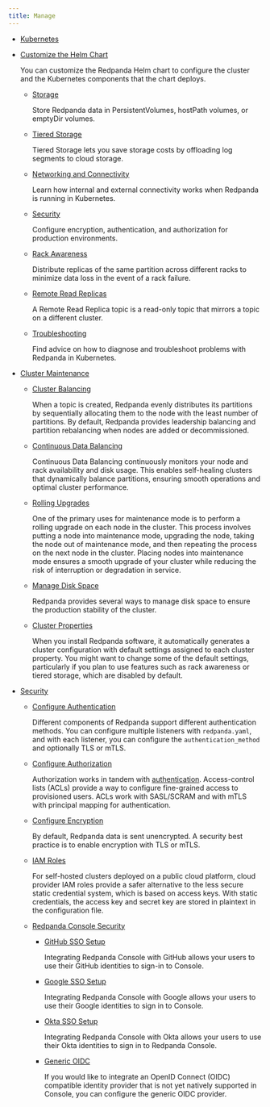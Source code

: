 ```yaml
---
title: Manage
---
```


<head>
    <meta name="title" content="Manage | Redpanda Docs"/>
    <meta name="description" content="Manage Redpanda."/>
    <link rel="canonical" href="https://docs.redpanda.com/docs/manage/" />
</head>

- [Kubernetes](../manage/kubernetes)

- [Customize the Helm Chart](../manage/kubernetes/configure-helm-chart)

    You can customize the Redpanda Helm chart to configure the cluster and the Kubernetes components that the chart deploys.

  - [Storage](../manage/kubernetes/configure-storage)

    Store Redpanda data in PersistentVolumes, hostPath volumes, or emptyDir volumes.

  - [Tiered Storage](../manage/kubernetes/tiered-storage)
    
    Tiered Storage lets you save storage costs by offloading log segments to cloud storage.

  - [Networking and Connectivity](../manage/kubernetes/networking/networking-and-connectivity)

      Learn how internal and external connectivity works when Redpanda is running in Kubernetes.

  - [Security](../manage/kubernetes/security)

      Configure encryption, authentication, and authorization for production environments.

  - [Rack Awareness](../manage/kubernetes/kubernetes-rack-awareness)

      Distribute replicas of the same partition across different racks to minimize data loss in the event of a rack failure.

  - [Remote Read Replicas](../manage/kubernetes/remote-read-replicas)

      A Remote Read Replica topic is a read-only topic that mirrors a topic on a different cluster.

  - [Troubleshooting](../manage/kubernetes/troubleshooting/troubleshoot)

      Find advice on how to diagnose and troubleshoot problems with Redpanda in Kubernetes.

- [Cluster Maintenance](../manage/cluster-maintenance)
  - [Cluster Balancing](../manage/cluster-maintenance/cluster-balancing)

      When a topic is created, Redpanda evenly distributes its partitions by sequentially allocating them to the node with the least number of partitions. By default, Redpanda provides leadership balancing and partition rebalancing when nodes are added or decommissioned. 

  - [Continuous Data Balancing](../manage/cluster-maintenance/continuous-data-balancing)

      Continuous Data Balancing continuously monitors your node and rack availability and disk usage. This enables self-healing clusters that dynamically balance partitions, ensuring smooth operations and optimal cluster performance. 

  - [Rolling Upgrades](../manage/cluster-maintenance/rolling-upgrade)

      One of the primary uses for maintenance mode is to perform a rolling upgrade on each node in the cluster. This process involves putting a node into maintenance mode, upgrading the node, taking the node out of maintenance mode, and then repeating the process on the next node in the cluster. Placing nodes into maintenance mode ensures a smooth upgrade of your cluster while reducing the risk of interruption or degradation in service.

  - [Manage Disk Space](../manage/cluster-maintenance/disk-utilization)

      Redpanda provides several ways to manage disk space to ensure the production stability of the cluster.

  - [Cluster Properties](../manage/cluster-maintenance/cluster-property-configuration)

      When you install Redpanda software, it automatically generates a cluster configuration with default settings assigned to each cluster property. 
      You might want to change some of the default settings, particularly if you plan to use features such as rack awareness or tiered storage, which are disabled by default.

- [Security](../manage/security)
  - [Configure Authentication](../manage/security/authentication)
    
    Different components of Redpanda support different authentication methods. You can configure multiple listeners with `redpanda.yaml`, and with each listener, you can configure the `authentication_method` and optionally TLS or mTLS.

  - [Configure Authorization](../manage/security/authorization)
    
    Authorization works in tandem with [authentication](../manage/security/authentication). Access-control lists (ACLs) provide a way to configure fine-grained access to provisioned users. ACLs work with SASL/SCRAM and with mTLS with principal mapping for authentication. 

  - [Configure Encryption](../manage/security/encryption)
    
    By default, Redpanda data is sent unencrypted. A security best practice is to enable encryption with TLS or mTLS. 

  - [IAM Roles](../manage/security/iam-roles)

    For self-hosted clusters deployed on a public cloud platform, cloud provider IAM roles provide a safer alternative to the less secure static credential system, which is based on access keys. With static credentials, the access key and secret key are stored in plaintext in the configuration file.

  - [Redpanda Console Security](../manage/security/console)
    - [GitHub SSO Setup](../manage/security/console/github)

      Integrating Redpanda Console with GitHub allows your users to use their GitHub identities to sign-in to Console.

    - [Google SSO Setup](../manage/security/console/google)

      Integrating Redpanda Console with Google allows your users to use their Google identities to sign in to Console.

    - [Okta SSO Setup](../manage/security/console/okta)

      Integrating Redpanda Console with Okta allows your users to use their Okta identities to sign in to Redpanda Console.

    - [Generic OIDC](../manage/security/console/generic-oidc)

      If you would like to integrate an OpenID Connect (OIDC) compatible identity provider that is not yet natively supported in Console,
      you can configure the generic OIDC provider.